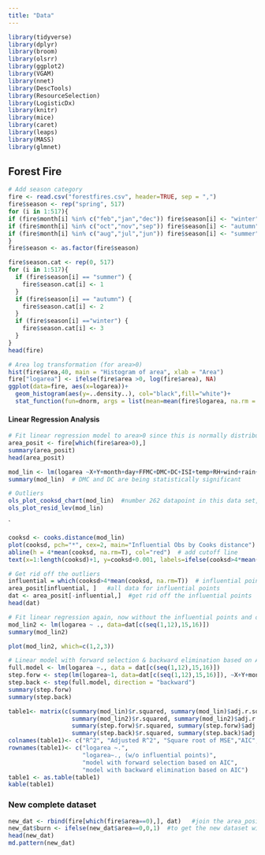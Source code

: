 ```yaml
---
title: "Data"
---
```


```r
library(tidyverse)
library(dplyr)
library(broom)
library(olsrr)
library(ggplot2)
library(VGAM)
library(nnet)
library(DescTools)
library(ResourceSelection)
library(LogisticDx)
library(knitr)
library(mice)
library(caret)
library(leaps)
library(MASS)
library(glmnet)
```

## Forest Fire
```r
# Add season category 
fire <- read.csv("forestfires.csv", header=TRUE, sep = ",")
fire$season <- rep("spring", 517)
for (i in 1:517){
if (fire$month[i] %in% c("feb","jan","dec")) fire$season[i] <- "winter"
if (fire$month[i] %in% c("oct","nov","sep")) fire$season[i] <- "autumn"
if (fire$month[i] %in% c("aug","jul","jun")) fire$season[i] <- "summer"
}
fire$season <- as.factor(fire$season)

fire$season.cat <- rep(0, 517)
for (i in 1:517){
  if (fire$season[i] == "summer") {
    fire$season.cat[i] <- 1
  }
  if (fire$season[i] == "autumn") {
    fire$season.cat[i] <- 2
  }
  if (fire$season[i] =="winter") {
    fire$season.cat[i] <- 3
  }
}
head(fire)
```



```r
# Area log transformation (for area>0)
hist(fire$area,40, main = "Histogram of area", xlab = "Area")
fire["logarea"] <- ifelse(fire$area >0, log(fire$area), NA)
ggplot(data=fire, aes(x=logarea))+
  geom_histogram(aes(y=..density..), col="black",fill="white")+
  stat_function(fun=dnorm, args = list(mean=mean(fire$logarea, na.rm = TRUE), sd = sd(fire$logarea, na.rm=TRUE)),col="red")
```







#### Linear Regression Analysis
```r
# Fit linear regression model to area>0 since this is normally distributed
area_posit <- fire[which(fire$area>0),]
summary(area_posit)
head(area_posit)

mod_lin <- lm(logarea ~X+Y+month+day+FFMC+DMC+DC+ISI+temp+RH+wind+rain+as.factor(season.cat), data=area_posit[c(seq(1,12),15,16)])
summary(mod_lin)  # DMC and DC are being statistically significant 
```

```r
# Outliers
ols_plot_cooksd_chart(mod_lin)  #number 262 datapoint in this data set, which is id=500
ols_plot_resid_lev(mod_lin)

```


`
```r
cooksd <- cooks.distance(mod_lin)
plot(cooksd, pch="*", cex=2, main="Influential Obs by Cooks distance")  # plot cook's distance
abline(h = 4*mean(cooksd, na.rm=T), col="red")  # add cutoff line
text(x=1:length(cooksd)+1, y=cooksd+0.001, labels=ifelse(cooksd>4*mean(cooksd, na.rm=T),names(cooksd),""), col="red")
```

```r
# Get rid off the outliers
influential = which(cooksd>4*mean(cooksd, na.rm=T))  # influential points
area_posit[influential, ]   #all data for influential points
dat <- area_posit[-influential,]  #get rid off the influential points
head(dat)
```

```r
# Fit linear regression again, now without the influential points and outliers
mod_lin2 <- lm(logarea ~ ., data=dat[c(seq(1,12),15,16)])
summary(mod_lin2)

plot(mod_lin2, which=c(1,2,3))

# Linear model with forward selection & backward elimination based on AIC
full.model <- lm(logarea ~., data = dat[c(seq(1,12),15,16)])
step.forw <- step(lm(logarea~1, data=dat[c(seq(1,12),15,16)]), ~X+Y+month+day+FFMC+DMC+DC+ISI+temp+RH+wind+rain, direction = "forward")
step.back <- step(full.model, direction = "backward")
summary(step.forw)
summary(step.back)

table1<- matrix(c(summary(mod_lin)$r.squared, summary(mod_lin)$adj.r.squared, sqrt(mean(mod_lin$residuals^2)),AIC(mod_lin), BIC(mod_lin),
                  summary(mod_lin2)$r.squared, summary(mod_lin2)$adj.r.squared, sqrt(mean(mod_lin2$residuals^2)),AIC(mod_lin2), BIC(mod_lin2),
                  summary(step.forw)$r.squared, summary(step.forw)$adj.r.squared, sqrt(mean(step.forw$residuals^2)),AIC(step.forw), BIC(step.forw),
                  summary(step.back)$r.squared, summary(step.back)$adj.r.squared, sqrt(mean(step.back$residuals^2)),AIC(step.back), BIC(step.back)), ncol=5,nrow=4, byrow=TRUE)
colnames(table1)<- c("R^2", "Adjusted R^2", "Square root of MSE","AIC", "BIC")
rownames(table1)<- c("logarea ~.",
                     "logarea~., (w/o influential points)",
                     "model with forward selection based on AIC",
                     "model with backward elimination based on AIC")
table1 <- as.table(table1)
kable(table1)
```



### New complete dataset
```r
new_dat <- rbind(fire[which(fire$area==0),], dat)   #join the area_positive w/o influential points to the data w/ area=0
new_dat$burn <- ifelse(new_dat$area==0,0,1)  #to get the new dataset without the influential points
head(new_dat)
md.pattern(new_dat)
```



